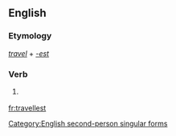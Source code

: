 ==English==

===Etymology===
''[[travel]]'' + ''[[-est]]''

===Verb===
{{en-verb form}}

# {{context|archaic|lang=en}} {{form of|Second-person singular simple present form|travel|lang=en}}

[[Category:English second-person singular forms]]

[[fr:travellest]]